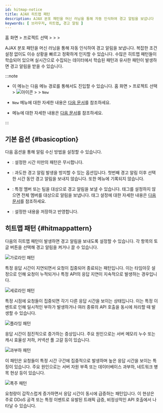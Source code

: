 ```yaml
---
id: hitmap-notice
title: AJAX 히트맵 패턴
description: AJAX 분포 패턴을 머신 러닝을 통해 자동 인식하여 경고 알림을 보냅니다
keywords: [ 브라우저, 히트맵, 경고 알림 ]
---
```


홈 화면 &gt; 프로젝트 선택 &gt; <Cmdname sid="side_event" className="uitext" /> &gt; <Cmdname sid="side_eventSetting" className="uitext" /> &gt; <Cmdname sid="TTL08559" className="uitext" />

AJAX 분포 패턴을 머신 러닝을 통해 자동 인식하여 경고 알림을 보냅니다. 복잡한 조건 설정 없이도 이슈 상황을 빠르고 정확하게 인지할 수 있습니다. 수많은 히트맵 패턴들이 학습되어 있으며 실시간으로 수집되는 데이터에서 학습된 패턴과 유사한 패턴이 발생하면 경고 알림을 받을 수 있습니다.

<ImgLang img="browser-event-ajax-hitmap.png" desc="AJAX Hitmap pattern" />

:::note

- 이 메뉴는 다음 메뉴 경로를 통해서도 진입할 수 있습니다. 홈 화면 &gt; 프로젝트 선택 &gt; ![아이콘](/img/ic-sitemap.svg) <Cmdname sid="sitemap" className="uitext" /> &gt; <Cmdname sid="side_event" className="uitext" /> &gt; <Cmdname sid="side_eventSetting" className="uitext" /> <code class="newfunc">New</code>

- <Cmdname sid="side_eventSetting" className="uitext" /> <code class="newfunc">New</code> 메뉴에 대한 자세한 내용은 [다음 문서](warning-notice-v2)를 참조하세요.

- <Cmdname sid="ajaxAnalytics" className="uitext" /> 메뉴에 대한 자세한 내용은 [다음 문서](analyze-ajax-hitmap)를 참조하세요.

:::

## 기본 옵션 {#basicoption}

다음 옵션을 통해 알림 수신 방법을 설정할 수 있습니다.

* <Cmdname sid="hitmap_exc_time" className="uitext" />: 설정한 시간 미만의 패턴은 무시합니다.

* <Cmdname sid="silent" className="uitext" />: 과도한 경고 알림 발생을 방지할 수 있는 옵션입니다. 첫번째 경고 알림 이후 선택한 시간 동안 경고 알림을 보내지 않습니다. 또한 <Cmdname sid="side_eventHistory" className="uitext" /> 메뉴에 기록되지 않습니다.

* <Cmdname sid="event_tag" className="uitext" />: 특정 멤버 또는 팀을 대상으로 경고 알림을 보낼 수 있습니다. 태그를 설정하지 않으면 전체 멤버를 대상으로 알림을 보냅니다. 태그 설정에 대한 자세한 내용은 [다음 문서](set-receive-event#set-notice-by-team-or-users)를 참조하세요.

* <Cmdname sid="save" className="uitext" />: 설정한 내용을 저장하고 반영합니다.

## 히트맵 패턴 {#hitmappattern}

다음의 히트맵 패턴이 발생하면 경고 알림을 보내도록 설정할 수 있습니다. 각 항목의 토글 버튼을 선택해 경고 알림을 켜거나 끌 수 있습니다.

<Columns>
<Column className="text--left width--40">

![가로라인 패턴](/img/blog_49_04.png)

</Column>
<Column className="text--left">

<Cmdname sid="hitmap_pattern_horizontal" className="uitext" />

특정 응답 시간이 지연되면서 요청이 집중되어 종료되는 패턴입니다. 이는 타임아웃 설정으로 인해 요청이 누적되거나 특정 API의 응답 지연이 지속적으로 발생하는 경우입니다.

</Column>
</Columns>

<Columns>
<Column className="text--left width--40">

![세로라인 패턴](/img/blog_49_05.png)

</Column>
<Column className="text--left">

<Cmdname sid="hitmap_pattern_vertical" className="uitext" />

특정 시점에 요청들이 집중되면 각기 다른 응답 시간을 보이는 상태입니다. 이는 특정 이벤트로 인해 일시적인 부하가 발생하거나 여러 종류의 API 호출을 동시에 처리할 때 발생할 수 있습니다.

</Column>
</Columns>

<Columns>
<Column className="text--left width--40">

![플라잉 패턴](/img/blog_49_06.png)

</Column>
<Column className="text--left">

<Cmdname sid="hitmap_pattern_flying" className="uitext" />

응답 시간이 점진적으로 증가하는 증상입니다. 주요 원인으로는 서버 메모리 누수 또는 캐시 효율성 저하, 커넥션 풀 고갈 등이 있습니다.

</Column>
</Columns>

<Columns>
<Column className="text--left width--40">

![과부하 패턴](/img/blog_49_07.png)

</Column>
<Column className="text--left">

<Cmdname sid="hitmap_pattern_overload" className="uitext" />

이 패턴은 요청들이 특정 시간 구간에 집중적으로 발생하며 높은 응답 시간을 보이는 특징이 있습니다. 주요 원인으로는 서버 자원 부족 또는 데이터베이스 과부하, 네트워크 병목 현상 등이 있습니다.

</Column>
</Columns>

<Columns>
<Column className="text--left width--40">

![폭주 패턴](/img/blog_49_08.png)

</Column>
<Column className="text--left">

<Cmdname sid="hitmap_pattern_flood" className="uitext" />

요청량이 갑작스럽게 증가하면서 응답 시간이 동시에 급증하는 패턴입니다. 이 현상은 주로 DDoS 공격 또는 특정 이벤트로 유발된 트래픽 급증, 비정상적인 API 호출에서 나타날 수 있습니다.

</Column>
</Columns>